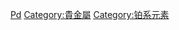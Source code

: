 {{catmore}}
{{Commonscat|Palladium}}

[[Category:各化学元素|Pd]]
[[Category:貴金屬|Category:貴金屬]]
[[Category:铂系元素|Category:铂系元素]]
